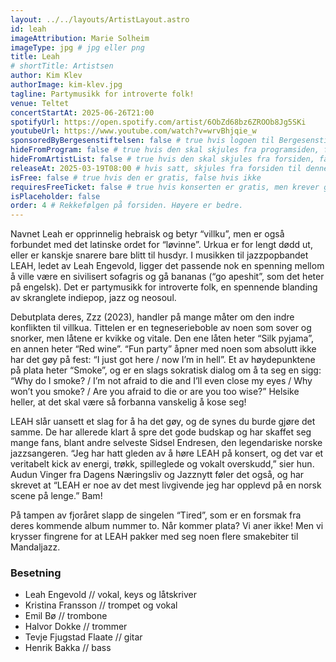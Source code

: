 ```yaml
---
layout: ../../layouts/ArtistLayout.astro
id: leah
imageAttribution: Marie Solheim
imageType: jpg # jpg eller png
title: Leah
# shortTitle: Artistsen
author: Kim Klev
authorImage: kim-klev.jpg
tagline: Partymusikk for introverte folk!
venue: Teltet
concertStartAt: 2025-06-26T21:00
spotifyUrl: https://open.spotify.com/artist/6ObZd68bz6ZROOb8Jg5SKi
youtubeUrl: https://www.youtube.com/watch?v=wrvBhjqie_w
sponsoredByBergesenstiftelsen: false # true hvis logoen til Bergesenstiftelsen skal vises, false hvis ikke
hideFromProgram: false # true hvis den skal skjules fra programsiden, false hvis den skal vises
hideFromArtistList: false # true hvis den skal skjules fra forsiden, false hvis den skal vises
releaseAt: 2025-03-19T08:00 # hvis satt, skjules fra forsiden til denne datoen
isFree: false # true hvis den er gratis, false hvis ikke
requiresFreeTicket: false # true hvis konserten er gratis, men krever gratisbillett
isPlaceholder: false
order: 4 # Rekkefølgen på forsiden. Høyere er bedre.
---
```


Navnet Leah er opprinnelig hebraisk og betyr “villku”, men er også forbundet med det latinske ordet for “løvinne”. Urkua er for lengt dødd ut, eller er kanskje snarere bare blitt til husdyr. I musikken til jazzpopbandet LEAH, ledet av Leah Engevold, ligger det passende nok en spenning mellom å ville være en sivilisert sofagris og gå bananas (“go apeshit”, som det heter på engelsk). Det er partymusikk for introverte folk, en spennende blanding av skranglete indiepop, jazz og neosoul.

Debutplata deres, Zzz (2023), handler på mange måter om den indre konflikten til villkua. Tittelen er en tegneserieboble av noen som sover og snorker, men låtene er kvikke og vitale. Den ene låten heter “Silk pyjama”, en annen heter “Red wine”. “Fun party” åpner med noen som absolutt ikke har det gøy på fest: “I just got here / now I’m in hell”. Et av høydepunktene på plata heter “Smoke”, og er en slags sokratisk dialog om å ta seg en sigg: “Why do I smoke? / I’m not afraid to die and I’ll even close my eyes / Why won’t you smoke? / Are you afraid to die or are you too wise?” Helsike heller, at det skal være så forbanna vanskelig å kose seg!

LEAH slår uansett et slag for å ha det gøy, og de synes du burde gjøre det samme. De har allerede klart å spre det gode budskap og har skaffet seg mange fans, blant andre selveste Sidsel Endresen, den legendariske norske jazzsangeren. “Jeg har hatt gleden av å høre LEAH på konsert, og det var et veritabelt kick av energi, trøkk, spilleglede og vokalt overskudd,” sier hun. Audun Vinger fra Dagens Næringsliv og Jazznytt føler det også, og har skrevet at “LEAH er noe av det mest livgivende jeg har opplevd på en norsk scene på lenge.” Bam!

På tampen av fjoråret slapp de singelen “Tired”, som er en forsmak fra deres kommende album nummer to. Når kommer plata? Vi aner ikke! Men vi krysser fingrene for at LEAH pakker med seg noen flere smakebiter til Mandaljazz.

### Besetning

- Leah Engevold // vokal, keys og låtskriver
- Kristina Fransson // trompet og vokal
- Emil Bø // trombone
- Halvor Dokke // trommer
- Tevje Fjugstad Flaate // gitar
- Henrik Bakka // bass
